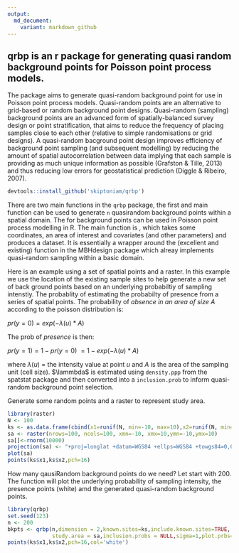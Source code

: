 ```yaml
---
output:
  md_document:
    variant: markdown_github
---
```


## qrbp is an r package for generating quasi random background points for Poisson point process models.

The package aims to generate quasi-random background point for use in Poisson point process models. Quasi-random points are an alternative to grid-based or random background point designs. Quasi-random (sampling) background points are an advanced form of spatially-balanced survey design or point stratification, that aims to reduce the frequency of placing samples close to each other (relative to simple randomisations or grid designs). A quasi-random bacground point design improves efficiency of background point sampling (and subsequent modelling) by reducing the amount of spatial autocorrelation between data implying that each sample is providing as much unique information as possible (Grafston & Tille, 2013) and thus reducing low
errors for geostatistical prediction (Diggle & Ribeiro, 2007).

```r
devtools::install_github('skiptoniam/qrbp')
```

There are two main functions in the `qrbp` package, the first and main function can be used to generate `n` quasirandom background points within a spatial domain. The for background points can be used in
Poisson point process modelling in R. The main function is \code{qrbp}, which takes some coordinates, an area of interest and covariates (and other parameters) and produces a \code{qrbp} dataset. It is essentially a wrapper around the (excellent and existing) \code{\link[MBHdesign]{quasiSamp}} function in the MBHdesign package which alreay implements quasi-random sampling within a basic domain.

Here is an example using a set of spatial points and a raster. In this example we use the location of the existing sample sites to help generate a new set of back ground points based on an underlying probabiltiy of sampling intenstiy. The probablity of estimating the probabilty of presence from a series of spatial points.
The probability of *absence in an area of size A* according to the poisson distribution is:

$pr(y=0) = exp(-\lambda(u)*A)$

The prob of *presence* is then:

$pr( y=1) = 1-pr(y=0)$
         $= 1-exp(-\lambda(u)*A)$
         
where $\lambda(u)$ = the intensity value at point $u$ and $A$ is the area of the sampling unit (cell size).
$\lammbda$ is estimated using `density.ppp` from the spatstat package and then converted into a `inclusion.prob` to inform quasi-random background point selection.

Generate some random points and a raster to represent study area.
```r
library(raster)
N <- 100
ks <- as.data.frame(cbind(x1=runif(N, min=-10, max=10),x2=runif(N, min=-10, max=10)))
sa <- raster(nrows=100, ncols=100, xmn=-10, xmx=10,ymn=-10,ymx=10)
sa[]<-rnorm(10000)
projection(sa) <- "+proj=longlat +datum=WGS84 +ellps=WGS84 +towgs84=0,0,0"
plot(sa)
points(ks$x1,ks$x2,pch=16)
```


How many qausiRandom background points do we need? Let start with 200.
The function will plot the underlying probability of sampling intensity, the presence points (white) amd the generated quasi-random background points.
```r
library(qrbp)
set.seed(123)
n <- 200
bkpts <- qrbp(n,dimension = 2,known.sites=ks,include.known.sites=TRUE,
              study.area = sa,inclusion.probs = NULL,sigma=1,plot.prbs=TRUE)
points(ks$x1,ks$x2,pch=16,col='white')
```


